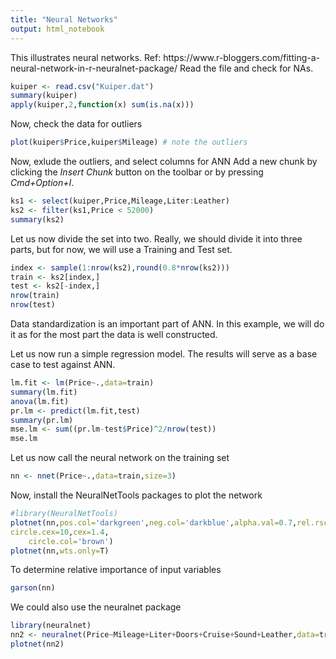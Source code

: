 ```yaml
---
title: "Neural Networks"
output: html_notebook
---
```


This illustrates neural networks. 
Ref: https://www.r-bloggers.com/fitting-a-neural-network-in-r-neuralnet-package/
Read the file and check for NAs.

```r
kuiper <- read.csv("Kuiper.dat")
summary(kuiper)
apply(kuiper,2,function(x) sum(is.na(x)))
```

Now, check the data for outliers
```r
plot(kuiper$Price,kuiper$Mileage) # note the outliers
```

Now, exlude the outliers, and select columns for ANN
Add a new chunk by clicking the *Insert Chunk* button on the toolbar or by pressing *Cmd+Option+I*.
```r
ks1 <- select(kuiper,Price,Mileage,Liter:Leather)
ks2 <- filter(ks1,Price < 52000)
summary(ks2)
```

Let us now divide the set into two. Really, we should divide it into three parts, but for now, we will use a Training and Test set.

```r
index <- sample(1:nrow(ks2),round(0.8*nrow(ks2)))
train <- ks2[index,]
test <- ks2[-index,]
nrow(train)
nrow(test)
```

Data standardization is an important part of ANN. In this example, we will do it as for the most part the data is well constructed.

Let us now run a simple regression model. The results will serve as a base case to test against ANN.
```r
lm.fit <- lm(Price~.,data=train)
summary(lm.fit)
anova(lm.fit)
pr.lm <- predict(lm.fit,test)
summary(pr.lm)
mse.lm <- sum((pr.lm-test$Price)^2/nrow(test))
mse.lm
```

Let us now call the neural network on the training set
```r
nn <- nnet(Price~.,data=train,size=3)
```

Now, install the NeuralNetTools packages to plot the network
```r
#library(NeuralNetTools)
plotnet(nn,pos.col='darkgreen',neg.col='darkblue',alpha.val=0.7,rel.rsc=15,
circle.cex=10,cex=1.4,
    circle.col='brown')
plotnet(nn,wts.only=T)
```
To determine relative importance of input variables
```r
garson(nn)
```

We could also use the neuralnet package
```r
library(neuralnet)
nn2 <- neuralnet(Price~Mileage+Liter+Doors+Cruise+Sound+Leather,data=train,hidden=5,rep=1)
plotnet(nn2)
```

